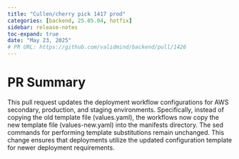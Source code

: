 ```yaml
---
title: "Cullen/cherry pick 1417 prod"
categories: [backend, 25.05.04, hotfix]
sidebar: release-notes
toc-expand: true
date: "May 23, 2025"
# PR URL: https://github.com/validmind/backend/pull/1426
---
```

# PR Summary

This pull request updates the deployment workflow configurations for AWS secondary, production, and staging environments. Specifically, instead of copying the old template file (values.yaml), the workflows now copy the new template file (values-new.yaml) into the manifests directory. The sed commands for performing template substitutions remain unchanged. This change ensures that deployments utilize the updated configuration template for newer deployment requirements.